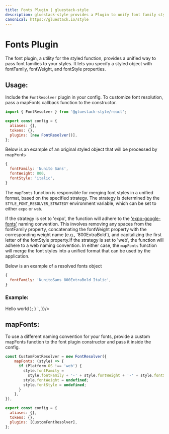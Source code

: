 ```yaml
---
title: Fonts Plugin | gluestack-style
description: gluestack-style provides a Plugin to unify font family styles across platforms.
canonical: https://gluestack.io/style
---
```



<Meta title="plugins/Fonts Plugin" />

# Fonts Plugin

The font plugin, a utility for the styled function, provides a unified way to pass font families to your styles. It lets you specify a styled object with fontFamily, fontWeight, and fontStyle properties.

## Usage:

Include the `FontResolver` plugin in your config. To customize font resolution, pass a mapFonts callback function to the constructor.

```js
import { FontResolver } from '@gluestack-style/react';

export const config = {
  aliases: {},
  tokens: {},
  plugins: [new FontResolver()],
};
```

Below is an example of an original styled object that will be processed by mapFonts

```js
{
  fontFamily: 'Nunito Sans',
  fontWeight: 800,
  fontStyle: 'italic',
}
```

The `mapFonts` function is responsible for merging font styles in a unified format, based on the specified strategy. The strategy is determined by the `STYLE_FONT_RESOLVER_STRATEGY` environment variable, which can be set to either `expo` or `web`.

If the strategy is set to 'expo', the function will adhere to the ['expo-google-fonts'](https://github.com/expo/google-fonts/tree/master/font-packages/dev#readme) naming convention. This involves removing any spaces from the fontFamily property, concatenating the fontWeight property with the corresponding weight name (e.g., '800ExtraBold'), and capitalizing the first letter of the fontStyle property.If the strategy is set to 'web', the function will adhere to a web naming convention. In either case, the `mapFonts` function will merge the font styles into a unified format that can be used by the application.

Below is an example of a resolved fonts object

```js
{
  fontFamily: 'NunitoSans_800ExtraBold_Italic',
}
```

### Example:

<AppProvider>
  <CodePreview
    showArgsController={false}
    metaData={{
      scope: {
        FontResolver,
        Text,
        Provider: StyledProvider,
        config,
        styled,
      },
      code: `
      function App () {
        const StyledText = styled(Text, {
          fontFamily: 'Nunito Sans',
          fontWeight: 800,
          fontStyle: 'italic',
          fontSize: '$xl',
          color: '$black',
          _dark: {
            color: '$white'
          },
        });
        return (
         <Provider config={config}>
            <StyledText>
              Hello world
            </StyledText>
          </Provider>
        );
      }
      `,
    }}/>

</AppProvider>

<br />

## mapFonts:

To use a different naming convention for your fonts, provide a custom mapFonts function to the font plugin constructor and pass it inside the config.

```js
const CustomFontResolver = new FontResolver({
    mapFonts: (style) => {
      if (Platform.OS !== 'web') {
        style.fontFamily =
          style.fontFamily + '-' + style.fontWeight + '-' + style.fontStyle;
        style.fontWeight = undefined;
        style.fontStyle = undefined;
      }
    },
}),

export const config = {
  aliases: {},
  tokens: {},
  plugins: [CustomFontResolver],
};
```
